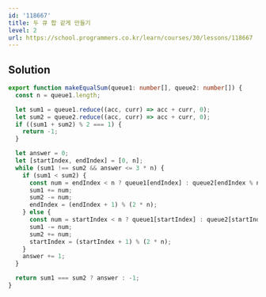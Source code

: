 ```yaml
---
id: '118667'
title: 두 큐 합 같게 만들기
level: 2
url: https://school.programmers.co.kr/learn/courses/30/lessons/118667
---
```


## Solution

```typescript filename="solution.ts" copy
export function makeEqualSum(queue1: number[], queue2: number[]) {
  const n = queue1.length;

  let sum1 = queue1.reduce((acc, curr) => acc + curr, 0);
  let sum2 = queue2.reduce((acc, curr) => acc + curr, 0);
  if ((sum1 + sum2) % 2 === 1) {
    return -1;
  }

  let answer = 0;
  let [startIndex, endIndex] = [0, n];
  while (sum1 !== sum2 && answer <= 3 * n) {
    if (sum1 < sum2) {
      const num = endIndex < n ? queue1[endIndex] : queue2[endIndex % n];
      sum1 += num;
      sum2 -= num;
      endIndex = (endIndex + 1) % (2 * n);
    } else {
      const num = startIndex < n ? queue1[startIndex] : queue2[startIndex % n];
      sum1 -= num;
      sum2 += num;
      startIndex = (startIndex + 1) % (2 * n);
    }
    answer += 1;
  }

  return sum1 === sum2 ? answer : -1;
}
```

